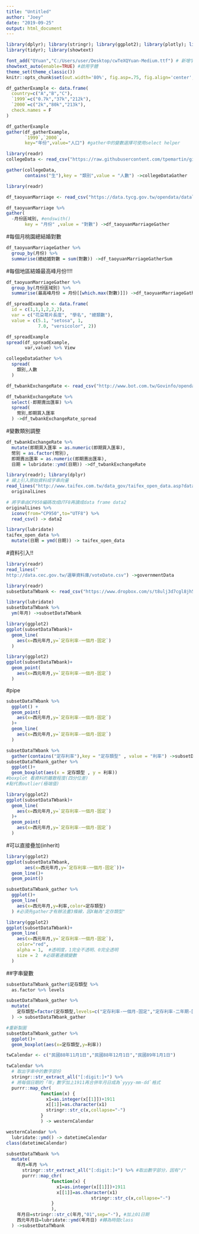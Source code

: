 ```yaml
---
title: "Untitled"
author: "Joey"
date: "2019-09-25"
output: html_document
---
```


```r
library(dplyr); library(stringr); library(ggplot2); library(plotly); library(lubridate); library(readr);
library(tidyr); library(showtext)

font_add("QYuan","C:/Users/user/Desktop/cwTeXQYuan-Medium.ttf") # 新增字體
showtext_auto(enable=TRUE) #啟用字體
theme_set(theme_classic())
knitr::opts_chunk$set(out.width='80%', fig.asp=.75, fig.align='center', fig.showtext=T)
```

```r
df_gatherExample <- data.frame(
  country=c("A","B","C"),
  `1999`=c("0.7k","37k","212k"),
  `2000`=c("2k","80k","213k"),
  check.names = F
)
```


```r
df_gatherExample
gather(df_gatherExample,
       `1999`,`2000`,
       key="年份",value="人口") #gather中的變數選擇可使用select helper
```



```r
library(readr)
collegeData <- read_csv("https://raw.githubusercontent.com/tpemartin/github-data/master/103_student.csv")
```


```r
gather(collegeData,
       contains("生"),key = "類別",value = "人數") ->collegeDataGather
```


```r
library(readr)
```

```r
df_taoyuanMarriage <- read_csv("https://data.tycg.gov.tw/opendata/datalist/datasetMeta/download?id=f95d1a33-ec56-44c5-a9ec-3afba8157e39&rid=fd2070ef-7431-4f9c-bc3a-82d7bfbcd2fb")
```

```r
df_taoyuanMarriage %>%
gather(
  -月份區域別, #endswith()
       key = "月份" ,value = "對數") ->df_taoyuanMarriageGather

```

#每個月桃園總結婚對數
```r
df_taoyuanMarriageGather %>%
  group_by(月份) %>%
  summarise(總結婚對數 = sum(對數)) ->df_taoyuanMarriageGatherSum
```

#每個地區結婚最高峰月份!!!!
```r
df_taoyuanMarriageGather %>%
  group_by(月份區域別) %>%
  summarise(最高峰月份 = 月份[[which.max(對數)]]) ->df_taoyuanMarriageGather_max
```


```r
df_spreadExample <- data.frame(
  id = c(1,1,1,2,2,2),
  var = c("花朶萼片長度", "學名", "總類數"),
  value = c(5.1, "setosa", 1, 
            7.0, "versicolor", 2))
```

```r
df_spreadExample
spread(df_spreadExample,
       var,value) %>% View
```

```r
collegeDataGather %>%
  spread(
    類別,人數
  )
```

```r
df_twbankExchangeRate <- read_csv("http://www.bot.com.tw/Govinfo/opendata/csv/151/20180101-20181231-FXCRT.csv")
```
```r
df_twbankExchangeRate %>%
  select(-即期賣出匯率) %>%
  spread(
    幣別,即期買入匯率
  ) ->df_twbankExchangeRate_spread
```

#變數類別調整
```r
df_twbankExchangeRate %>%
  mutate(即期買入匯率 = as.numeric(即期買入匯率),
  幣別 = as.factor(幣別),
  即期賣出匯率 = as.numeric(即期賣出匯率),
  日期 = lubridate::ymd(日期)) ->df_twbankExchangeRate
```

```r
library(readr); library(dplyr)
# 線上引入原始資料成字串向量
read_lines("http://www.taifex.com.tw/data_gov/taifex_open_data.asp?data_name=DailyForeignExchangeRates") ->
  originalLines

# 將字串由CP950編碼改成UTF8再讀成data frame data2
originalLines %>%
  iconv(from="CP950",to="UTF8") %>% 
  read_csv() -> data2
```


```r
library(lubridate)
taifex_open_data %>%
  mutate(日期 = ymd(日期)) -> taifex_open_data
```

#資料引入!!
```r
library(readr)
read_lines("
http://data.cec.gov.tw/選舉資料庫/voteDate.csv") ->governmentData
```

```r
library(readr)
subsetDataTWbank <- read_csv("https://www.dropbox.com/s/t8ulj3d7cgl8jh5/subsetDataTWbank.csv?dl=1")
```

```r
library(lubridate)
subsetDataTWbank %>%
  ym(年月) ->subsetDataTWbank
```
```r
library(ggplot2)
ggplot(subsetDataTWbank)+
  geom_line(
    aes(x=西元年月,y=`定存利率-一個月-固定`)
  )
```
```r
library(ggplot2)
ggplot(subsetDataTWbank)+
  geom_point(
    aes(x=西元年月,y=`定存利率-一個月-固定`)
  )
```

#pipe
```r
subsetDataTWbank %>%
  ggplot() +
  geom_point(
    aes(x=西元年月,y=`定存利率-一個月-固定`)
  )+
  geom_line(
    aes(x=西元年月,y=`定存利率-一個月-固定`)
  )
```

```r
subsetDataTWbank %>%
  gather(contains("定存利率"),key = "定存類型" , value = "利率") ->subsetDataTWbank_gather 
subsetDataTWbank_gather %>%  
  ggplot()+
  geom_boxplot(aes(x = 定存類型 , y = 利率))
#boxplot 看資料的離散程度(四分位差)
#點代表outlier(極端值)
```

```r
library(ggplot2)
ggplot(subsetDataTWbank)+
  geom_line(
    aes(x=西元年月,y=`定存利率-一個月-固定`)
  )+
  geom_point(
    aes(x=西元年月,y=`定存利率-一個月-固定`)
  )
```

#可以直接疊加(inherit)
```r
library(ggplot2)
ggplot(subsetDataTWbank,
       aes(x=西元年月,y=`定存利率-一個月-固定`))+
  geom_line()+
  geom_point()
```

```r
subsetDataTWbank_gather %>%
  ggplot()+
  geom_line(
    aes(x=西元年月,y=利率,color=定存類型)
  ) #必須先gather才有辦法畫3條線，因X軸為"定存類型"
```

```r
library(ggplot2)
ggplot(subsetDataTWbank)+
  geom_line(
    aes(x=西元年月,y=`定存利率-一個月-固定`),
    color="red",
    alpha = 1,  #透明度，1完全不透明、0完全透明
    size = 2  #必跟著連續變數
  )
```

##字串變數
```r
subsetDataTWbank_gather$定存類型 %>% 
  as.factor %>% levels
```

```r
subsetDataTWbank_gather %>%
  mutate(
    定存類型=factor(定存類型,levels=c("定存利率-一個月-固定","定存利率-二年期-固定","定存利率-三年期-固定")) #打出的順序即為資料順序
  ) -> subsetDataTWbank_gather

#重新製圖
subsetDataTWbank_gather %>%
  ggplot()+
  geom_boxplot(aes(x=定存類型,y=利率))
```





```r
twCalendar <- c("民國88年11月1日","民國88年12月1日","民國89年1月1日")
```

```r
twCalendar %>%
  # 取出字串中的數字部份
  stringr::str_extract_all("[:digit:]+") %>%
  # 將每個日期的「年」數字加上1911再合併年月日成為`yyyy-mm-dd`格式
  purrr::map_chr(
             function(x) {
               x1=as.integer(x[[1]])+1911
               x[[1]]=as.character(x1)
               stringr::str_c(x,collapse="-")
             }
             ) -> westernCalendar
```


```r
westernCalendar %>%
  lubridate::ymd() -> datetimeCalendar
class(datetimeCalendar)
```

```r
subsetDataTWbank %>%
  mutate(
    年月=年月 %>%
      stringr::str_extract_all("[:digit:]+") %>% #取出數字部分，因有"/"
      purrr::map_chr(
                 function(x) {
                   x1=as.integer(x[[1]])+1911
                   x[[1]]=as.character(x1)
                                stringr::str_c(x,collapse="-")
                 }
                 ),
    年月日=stringr::str_c(年月,"01",sep="-"), #加上01日期
    西元年月日=lubridate::ymd(年月日) #轉為時間class
  ) ->subsetDataTWbank


```

